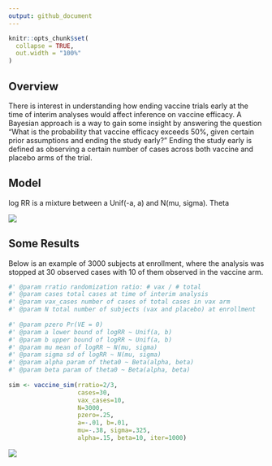 ---
output: github_document
---

```{r, include = FALSE}
knitr::opts_chunk$set(
  collapse = TRUE,
  out.width = "100%"
)
```

## Overview

There is interest in understanding how ending vaccine trials early at the time of interim analyses would affect inference on vaccine efficacy. A Bayesian approach is a way to gain some insight by answering the question "What is the probability that vaccine efficacy exceeds 50%, given certain prior assumptions and ending the study early?" Ending the study early is defined as observing a certain number of cases across both vaccine and placebo arms of the trial. 

## Model

log RR is a mixture between a Unif(-a, a) and N(mu, sigma). Theta

![](model.png)

## Some Results

Below is an example of 3000 subjects at enrollment, where the analysis was stopped at 30 observed cases with 10 of them observed in the vaccine arm. 

```{r, eval=FALSE}
#' @param rratio randomization ratio: # vax / # total
#' @param cases total cases at time of interim analysis
#' @param vax_cases number of cases of total cases in vax arm
#' @param N total number of subjects (vax and placebo) at enrollment
  
#' @param pzero Pr(VE = 0)
#' @param a lower bound of logRR ~ Unif(a, b)
#' @param b upper bound of logRR ~ Unif(a, b)
#' @param mu mean of logRR ~ N(mu, sigma)
#' @param sigma sd of logRR ~ N(mu, sigma)
#' @param alpha param of theta0 ~ Beta(alpha, beta)
#' @param beta param of theta0 ~ Beta(alpha, beta)
  
sim <- vaccine_sim(rratio=2/3, 
                   cases=30, 
                   vax_cases=10, 
                   N=3000, 
                   pzero=.25, 
                   a=-.01, b=.01, 
                   mu=-.38, sigma=.325, 
                   alpha=.15, beta=10, iter=1000)
```


![](ve_posterior.png)


